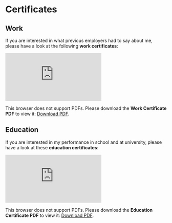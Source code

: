 # Certificates



## Work

If you are interested in what previous employers had to say about me, please have a look at the following **work certificates**:  

<object data="https://laramz.github.io/Application/Work_Certificates.pdf" type="application/pdf" width="800px" height="700px">
    <embed src="https://laramz.github.io/Application/Work_Certificates.pdf">
        <p>This browser does not support PDFs. Please download the **Work Certificate PDF** to view it: <a href="https://laramz.github.io/Application/Work_Certificates.pdf">Download PDF</a>.</p>
    </embed>
</object>

## Education

If you are interested in my performance in school and at university, please have a look at these **education certificates**:    


<object data="https://laramz.github.io/Application/Education_Certificates.pdf" type="application/pdf" width="800px" height="700px">
    <embed src="https://laramz.github.io/Application/Education_Certificates.pdf">
        <p>This browser does not support PDFs. Please download the **Education Certificate PDF** to view it: <a href="https://laramz.github.io/Application/Education_Certificates.pdf">Download PDF</a>.</p>
    </embed>
</object>